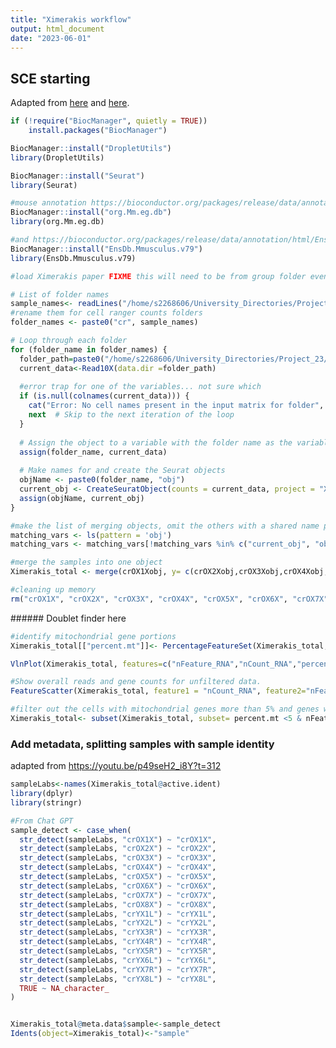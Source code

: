 ```yaml
---
title: "Ximerakis workflow"
output: html_document
date: "2023-06-01"
---
```


## SCE starting

Adapted from [here](https://bioconductor.org/packages/release/bioc/vignettes/DropletUtils/inst/doc/DropletUtils.html#reading-in-10x-genomics-data) and [here](https://www.singlecellcourse.org/scrna-seq-analysis-with-bioconductor.html).

```r
if (!require("BiocManager", quietly = TRUE))
    install.packages("BiocManager")

BiocManager::install("DropletUtils")
library(DropletUtils)

BiocManager::install("Seurat")
library(Seurat)

#mouse annotation https://bioconductor.org/packages/release/data/annotation/html/org.Mm.eg.db.html
BiocManager::install("org.Mm.eg.db")
library(org.Mm.eg.db)

#and https://bioconductor.org/packages/release/data/annotation/html/EnsDb.Mmusculus.v79.html
BiocManager::install("EnsDb.Mmusculus.v79")
library(EnsDb.Mmusculus.v79)
```

```r
#load Ximerakis paper FIXME this will need to be from group folder eventually, so amend paths at the start

# List of folder names
sample_names<- readLines("/home/s2268606/University_Directories/Project_23/External_datasets/Ximerakis/Ximerakis_BAM_names.txt")
#rename them for cell ranger counts folders
folder_names <- paste0("cr", sample_names)

# Loop through each folder
for (folder_name in folder_names) {
  folder_path=paste0("/home/s2268606/University_Directories/Project_23/External_datasets/Ximerakis/",folder_name, "/outs/raw_feature_bc_matrix/")
  current_data<-Read10X(data.dir =folder_path)
  
  #error trap for one of the variables... not sure which
  if (is.null(colnames(current_data))) {
    cat("Error: No cell names present in the input matrix for folder", folder_name, "\n")
    next  # Skip to the next iteration of the loop
  }
  
  # Assign the object to a variable with the folder name as the variable name
  assign(folder_name, current_data)
  
  # Make names for and create the Seurat objects
  objName <- paste0(folder_name, "obj")
  current_obj <- CreateSeuratObject(counts = current_data, project = "Ximerakis")
  assign(objName, current_obj)
}

#make the list of merging objects, omit the others with a shared name parts
matching_vars <- ls(pattern = 'obj')
matching_vars <- matching_vars[!matching_vars %in% c("current_obj", "objName")]

#merge the samples into one object
Ximerakis_total <- merge(crOX1Xobj, y= c(crOX2Xobj,crOX3Xobj,crOX4Xobj,crOX5Xobj,crOX6Xobj,crOX7Xobj,crOX8Xobj,crYX1Lobj,crYX2Lobj,crYX3Robj,crYX4Robj,crYX5Robj,crYX6Lobj,crYX7Robj,crYX8Lobj), add.cell.ids=c("crOX1X", "crOX2X", "crOX3X", "crOX4X", "crOX5X", "crOX6X", "crOX7X", "crOX8X", "crYX1L", "crYX2L","crYX3R", "crYX4R", "crYX5R" ,"crYX6L", "crYX7R", "crYX8L"), project="Ximerakis")

#cleaning up memory
rm("crOX1X", "crOX2X", "crOX3X", "crOX4X", "crOX5X", "crOX6X", "crOX7X", "crOX8X", "crYX1L", "crYX2L","crYX3R", "crYX4R", "crYX5R" ,"crYX6L", "crYX7R", "crYX8L","matching_vars",)
```

\###### Doublet finder here

```r
#identify mitochondrial gene portions
Ximerakis_total[["percent.mt"]]<- PercentageFeatureSet(Ximerakis_total, pattern = "^mt")
```

```r
VlnPlot(Ximerakis_total, features=c("nFeature_RNA","nCount_RNA","percent.mt"), ncol=3)
```

```r
#Show overall reads and gene counts for unfiltered data.
FeatureScatter(Ximerakis_total, feature1 = "nCount_RNA", feature2="nFeature_RNA",raster=FALSE)+ geom_smooth(method="lm")+ ggtitle("Transcripts vs. genes of unfiltered Ximerakis dataset")
```

```r
#filter out the cells with mitochondrial genes more than 5% and genes with more than 1k genes as instructed by Nick
Ximerakis_total<- subset(Ximerakis_total, subset= percent.mt <5 & nFeature_RNA > 1000)
```

### Add metadata, splitting samples with sample identity

adapted from <https://youtu.be/p49seH2_i8Y?t=312>

```r
sampleLabs<-names(Ximerakis_total@active.ident)
library(dplyr)
library(stringr)

#From Chat GPT
sample_detect <- case_when(
  str_detect(sampleLabs, "crOX1X") ~ "crOX1X",
  str_detect(sampleLabs, "crOX2X") ~ "crOX2X",
  str_detect(sampleLabs, "crOX3X") ~ "crOX3X",
  str_detect(sampleLabs, "crOX4X") ~ "crOX4X",
  str_detect(sampleLabs, "crOX5X") ~ "crOX5X",
  str_detect(sampleLabs, "crOX6X") ~ "crOX6X",
  str_detect(sampleLabs, "crOX7X") ~ "crOX7X",
  str_detect(sampleLabs, "crOX8X") ~ "crOX8X",
  str_detect(sampleLabs, "crYX1L") ~ "crYX1L",
  str_detect(sampleLabs, "crYX2L") ~ "crYX2L",
  str_detect(sampleLabs, "crYX3R") ~ "crYX3R",
  str_detect(sampleLabs, "crYX4R") ~ "crYX4R",
  str_detect(sampleLabs, "crYX5R") ~ "crYX5R",
  str_detect(sampleLabs, "crYX6L") ~ "crYX6L",
  str_detect(sampleLabs, "crYX7R") ~ "crYX7R",
  str_detect(sampleLabs, "crYX8L") ~ "crYX8L",
  TRUE ~ NA_character_
)


Ximerakis_total@meta.data$sample<-sample_detect
Idents(object=Ximerakis_total)<-"sample"
```

